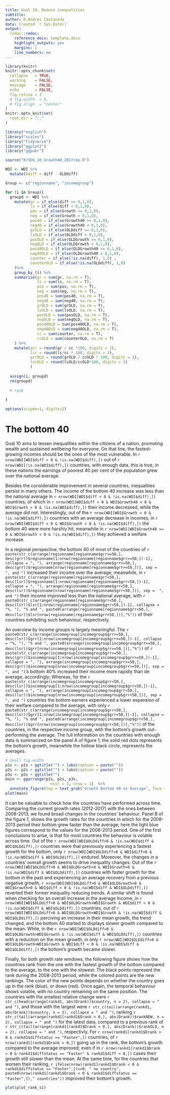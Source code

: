 ---
title: Goal 10. Reduce inequalities
subtitle: 
author: R.Andres Castaneda
date: Created `r Sys.Date()`
output:
  redoc::redoc:
    reference_docx: template.docx
    highlight_outputs: yes
    margins: 1
    line_numbers: no
---

```{r setup, include=FALSE}
library(knitr)
knitr::opts_chunk$set(
  collapse   = TRUE,
  warning    = FALSE,
  message    = FALSE,
  echo       = FALSE,
  fig.retina = 3 
  # fig.width  = 8,
  # fig.align  = "center"
)
knitr::opts_knit$set(
  root.dir = ".."
)
```

```{r calculations}
library("english")
library("scales")
library("tidyverse")
library("ggplot2")
library("ggpubr")

source("R/SDG_10_Growth40_2017rep.R")

WDI <- WDI %>% 
  mutate(Ddiff = diff - OLDdiff)

Group <- c("regionname", "incomegroup")

for (i in Group){
  groupd <- WDI %>% 
    mutate(gr = if_else(diff >= 0,1,0),
           ls = if_else(diff < 0,1,0),
           pos = if_else(Growth >= 0,1,0),
           neg = if_else(Growth < 0,1,0),
           pos40 = if_else(Growth40 >= 0,1,0),
           neg40 = if_else(Growth40 < 0,1,0),
           grOLD = if_else(OLDdiff >= 0,1,0),
           lsOLD = if_else(OLDdiff < 0,1,0),
           posOLD = if_else(OLDGrowth >= 0,1,0),
           negOLD = if_else(OLDGrowth < 0,1,0),
           pos40OLD = if_else(OLDGrowth40 >= 0,1,0),
           neg40OLD = if_else(OLDGrowth40 < 0,1,0),
           counter = if_else(!is.na(diff), 1,0) ,
           counterOLD = if_else(!is.na(OLDdiff), 1,0) 
    )%>% 
    group_by_(i) %>% 
    summarise(gr = sum(gr, na.rm = T),
              ls = sum(ls, na.rm = T),
              pos = sum(pos, na.rm = T),
              neg = sum(neg, na.rm = T),
              pos40 = sum(pos40, na.rm = T),
              neg40 = sum(neg40, na.rm = T),
              grOLD = sum(grOLD, na.rm = T),
              lsOLD = sum(lsOLD, na.rm = T),
              posOLD = sum(posOLD, na.rm = T),
              negOLD = sum(negOLD, na.rm = T),
              pos40OLD = sum(pos40OLD, na.rm = T),
              neg40OLD = sum(neg40OLD, na.rm = T),
              cc = sum(counter, na.rm = T),
              ccOLD = sum(counterOLD, na.rm = T)
    ) %>%
    mutate(grr = round(gr / cc *100, digits = 2),
           lsr = round(ls/cc * 100, digits = 2),
           grrOLD = round(grOLD / ccOLD * 100, digits = 2),
           lsrOLD = round(lsOLD/ccOLD*100, digits = 2)
           ) 
  
  assign(i, groupd)
  rm(groupd)
  
  # rank 
  
}

options(scipen=1, digits=2)

```

The bottom 40
===============================

Goal 10 aims to lessen inequalities within the citizens of a nation, promoting wealth and sustained wellbeing for everyone. On that line, the fastest-growing incomes should be the ones of the most vulnerable. In `r nrow(WDI[WDI$diff > 0 & !is.na(WDI$diff),])` out of `r nrow(WDI[!is.na(WDI$diff),])` countries, with enough data, this is true, in these nations the earnings of poorest 40 per cent of the population grew over the national average.

Besides the considerable improvement in several countries, inequalities persist in many others. The income of the bottom 40 increase was less than the national average in `r nrow(WDI[WDI$diff < 0 & !is.na(WDI$diff),])` countries, of which in `r nrow(WDI[WDI$diff < 0 & WDI$Growth40 < 0 & WDI$Growth > 0 & !is.na(WDI$diff),])` their income decreased, while the average did not. Interestingly, out of the `r nrow(WDI[WDI$Growth < 0 & !is.na(WDI$diff),])` countries with an average decrease in incomes, in `r nrow(WDI[WDI$diff < 0 & WDI$Growth < 0 & !is.na(WDI$diff),])` the bottom 40 were more harshly hit, meanwhile in `r nrow(WDI[WDI$Growth40 >= 0 & WDI$Growth < 0 & !is.na(WDI$diff),])` they achieved a welfare increase. 

In a regional perspective, the bottom 40 of most of the countries of `r paste(str_c(arrange(regionname[regionname$grr>=50,], desc(grr))$regionname[1:nrow(regionname[regionname$grr>=50,])-1], collapse = ", "), arrange(regionname[regionname$grr>=50,], desc(grr))$regionname[nrow(regionname[regionname$grr>=50,])], sep =  ", and ")` increased their income over the average; meanwhile, in `r paste(str_c(arrange(regionname[regionname$grr<50,], desc(lsr))$regionname[1:nrow(regionname[regionname$grr<50,])-1], collapse = ", "), arrange(regionname[regionname$grr<50,], desc(lsr))$regionname[nrow(regionname[regionname$grr<50,])], sep =  ", and ")`  their income improved less than the national average, with `r paste0(str_c(arrange(regionname[regionname$grr<50,], desc(lsr))$lsr[1:nrow(regionname[regionname$grr<50,])-1], collapse = "%, "), "% and ", paste0(arrange(regionname[regionname$grr<50,], desc(lsr))$lsr[nrow(regionname[regionname$grr<50,])],"%"))` of their countries exhibiting such behaiviour, respectively.

An overview by income groups is largely meaningful. The `r paste0(str_c(arrange(incomegroup[incomegroup$grr>=50,], desc(lsr))$grr[1:nrow(incomegroup[incomegroup$grr>=50,])-1], collapse = "%, "), "% and ", paste0(arrange(incomegroup[incomegroup$grr>=50,], desc(lsr))$grr[nrow(incomegroup[incomegroup$grr>=50,])],"%"))` of  `r paste(str_c(arrange(incomegroup[incomegroup$grr>=50,], desc(grr))$incomegroup[1:nrow(incomegroup[incomegroup$grr>=50,])-1], collapse = ", "), arrange(incomegroup[incomegroup$grr>=50,], desc(grr))$incomegroup[nrow(incomegroup[incomegroup$grr>=50,])], sep =  ", and ")`'s bottom 40% increased their income more rapidly than de average, accordingly; Whereas, for the `r paste(str_c(arrange(incomegroup[incomegroup$grr<50,], desc(lsr))$incomegroup[1:nrow(incomegroup[incomegroup$grr<50,])-1], collapse = ", "), arrange(incomegroup[incomegroup$grr<50,], desc(lsr))$incomegroup[nrow(incomegroup[incomegroup$grr<50,])], sep =  ", and ")` countries the bottom earners experienced a lower expansion of their welfare compared to the average, with only `r paste0(str_c(arrange(incomegroup[incomegroup$grr<50,], desc(lsr))$grr[1:nrow(incomegroup[incomegroup$grr<50,])-1], collapse = "%, "), "% and ", paste0(arrange(incomegroup[incomegroup$grr<50,], desc(lsr))$grr[nrow(incomegroup[incomegroup$grr<50,])],"%"))` of the countries, in the respective income group, with the bottom's growth out-performing the average. The full information on the countries with enough data is summarized on the panel A of figure 1; the solid red dots represents the bottom's growth, meanwhile the hollow black circle, represents the averages. 

```{r, fig.width = 12}
# Small fig.width
p1s <- p1s + ggtitle("") + labs(caption = paste(""))
p2s <- p2s + ggtitle("") + labs(caption = paste(""))
p3s <- p3s + ggtitle("")
main <- ggarrange(p1s, p2s, p3s,
                    ncol = 3, nrow = 1)  %>% 
  annotate_figure(top = text_grob("Growth Bottom 40 vs Average", face = "bold", size = 14))
plot(main)
```

It can be valuable to check how the countries have performed across time. Comparing the current growth rates (2012-2017) with the ones between 2008-2013, we found broad changes in the countries' behaviour. Panel B of the figure 1, shows the growth rates for the countries in which for the 2008-2013 period their bottom grew faster than the average; here the light blue figures correspond to the values for the 2008-2013 period. One of the first conclusions to arise, is that for most countries the behaviour is volatile across time. Out of the `r nrow(WDI[WDI$OLDdiff>0 & !is.na(WDI$diff & WDI$OLDdiff),])` countries were that previously experiencing a fastest growth for the bottom, only `r nrow(WDI[WDI$OLDdiff>0 & WDI$diff>0 & !is.na(WDI$diff & WDI$OLDdiff),])` endured. Moreover, the changes in a countries' overall growth seems to drive inequality changes. Out of the `r nrow(WDI[WDI$OLDdiff>0 & WDI$OLDGrowth<0 & WDI$Growth>0 & !is.na(WDI$diff & WDI$OLDdiff),])` countries with faster growth for the bottom in the past and experiencing an average recovery from a previous negative growth, `r nrow(WDI[WDI$OLDdiff>0 & WDI$OLDGrowth<0 & WDI$Growth>0 & WDI$diff < 0 & !is.na(WDI$diff & WDI$OLDdiff),])` reverted their former inequality reducing trends. A similar shift is found when checking for an overall increase in the average income; in `r nrow(WDI[WDI$OLDdiff>0 & WDI$OLDGrowth<WDI$Growth & WDI$diff < 0 & !is.na(WDI$diff & WDI$OLDdiff),])` countries, out of `r nrow(WDI[WDI$OLDdiff>0 & WDI$OLDGrowth<WDI$Growth & !is.na(WDI$diff & WDI$OLDdiff),])` perciving an increase in their mean growth, the trend changed, and the bottom 40 started to displays slower growth compared to the mean. While, in the `r nrow(WDI[WDI$OLDdiff>0 & WDI$OLDGrowth>WDI$Growth & !is.na(WDI$diff & WDI$OLDdiff),])` countries with a reduction on the mean growth, in only `r nrow(WDI[WDI$OLDdiff>0 & WDI$OLDGrowth>WDI$Growth & WDI$diff < 0 & !is.na(WDI$diff & WDI$OLDdiff),])` the bottom's growth became slower.

Finally, for both growth rate windows, the following figure shows how the countries rank from the one with the fastest growth of the bottom compared to the average, to the one with the slowest. The black points represent the rank during the 2008-2013 period, while the colored points are the new rankings. The color of the new points depends on whether the country goes up in the rank (blue), or down (red). Once again, the temporal behaviour shows volatile, with no country remaining on the same position. The countries with the smallest relative change were `r str_c(head(arrange(rankd1, abs(Drank))$country, n = 2), collapse = " and ")`, and those with the largest were `r str_c(tail(arrange(rankd1, abs(Drank))$country, n = 2), collapse = " and ")`, ranking `r str_c(tail(arrange(rankd1[rankd1$Drank < 0,], abs(Drank))$rankNEW, n = 2), collapse = " and ")` for the latest data, compared to a previous rank of `r str_c(tail(arrange(rankd1[rankd1$Drank < 0,], abs(Drank))$rankOLD, n = 2), collapse = " and ")`, respectivly. For `r nrow(rankd1[rankd1$Drank > 0 & rankd1$diffstatus == "Faster",])` countries, of `r nrow(rankd1[rankd1$Drank > 0,])`  going up in the rank, the bottom's growth compared to the average improved; even if in `r nrow(rankd1[rankd1$Drank > 0 & rankd1$diffstatus == "Faster" & rankd1$diff < 0,])` cases their growth still slower than the mean. At the same time, for the countries that worsen their ranking, `r ifelse(nrow(rankd1[rankd1$Drank < 0 & rankd1$diffstatus == "Faster",])==0, " no country", paste0(nrow(rankd1[rankd1$Drank < 0 & rankd1$diffstatus == "Faster",])," countries"))` improved their bottom's growth.



```{r, fig.width = 14}
plot(plot_rank_s1)
```

